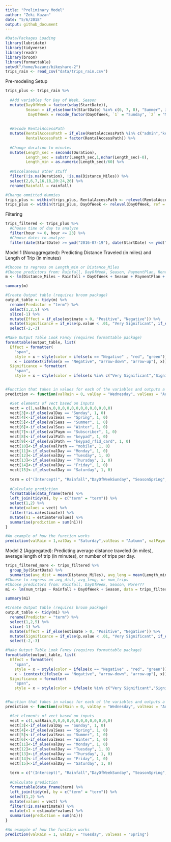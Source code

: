 ```yaml
---
title: "Preliminary Model"
author: "Zeki Kazan"
date: "5/6/2018"
output: github_document
---
```


```r
#Data/Packages Loading
library(lubridate)
library(tidyverse)
library(readr)
library(broom)
library(formattable)
setwd("/home/kazanz/bikeshare-2")
trips_rain <- read_csv("data/trips_rain.csv")
```

Pre-modeling Setup
```r
trips_plus <- trips_rain %>%
  
  #Add variables for Day of Week, Season
  mutate(DayOfWeek = factor(wday(StartDate)),
         Season = if_else(month(StartDate) %in% c(6, 7, 8), "Summer", if_else(month(StartDate) %in% c(9, 10, 11), "Autumn", if_else(month(StartDate) %in% c(12, 1, 2), "Winter", "Spring"))),
          DayOfWeek = recode_factor(DayOfWeek, `1` = "Sunday", `2` = "Monday", `3` = "Tuesday", `4` = "Wednesday", `5` = "Thursday", `6` = "Friday", `7` = "Saturday")) %>%
  
  
  #Recode RentalAccessPath
  mutate(RentalAccessPath = if_else(RentalAccessPath %in% c("admin","keypad_phone_number","unknown","web"), "other", RentalAccessPath),
         RentalAccessPath = factor(RentalAccessPath)) %>%
  
  #Change duration to minutes
  mutate(Length_sec = seconds(Duration),
         Length_sec = substr(Length_sec,1,nchar(Length_sec)-0),
         Length_min = as.numeric(Length_sec)/60) %>%
  
  #Miscelaneous other stuff
  filter(!is.na(Duration), !is.na(Distance_Miles)) %>%
  select(2,6,7,16,18,20:24,26) %>%
  rename(Rainfall = rainfall)

#Change ommitted dummies
trips_plus <- within(trips_plus, RentalAccessPath <- relevel(RentalAccessPath, ref = "other"))
trips_plus <- within(trips_plus, DayOfWeek <- relevel(DayOfWeek, ref = "Wednesday"))
```

Filtering
```r
trips_filtered <- trips_plus %>%
  #Choose time of day to analyze
  filter(hour >= 0, hour <= 23) %>%
  #Choose dates to analyze
  filter(date(StartDate) >= ymd("2016-07-19"), date(StartDate) <= ymd("2018-03-31"))
```

Model 1 (Nonaggregated):
Predicting Distance Traveled (in miles) and Length of Trip (in minutes)
```r
#Choose to regress on Length_min or Distance_Miles
#Choose predictors from: Rainfall, DayOfWeek, Season, PaymentPlan, RentalAccessPath, More???
m <- lm(Distance_Miles ~ Rainfall + DayOfWeek + Season + PaymentPlan + RentalAccessPath, data = trips_filtered)

summary(m)

#Create Output table (requires broom package)
output_table <- tidy(m) %>%
  rename(Predictor = "term") %>%
  select(1,2,5) %>%
  slice(-1) %>%
  mutate(Effect = if_else(estimate > 0, "Positive", "Negative")) %>%
  mutate(Significance = if_else(p.value < .01, "Very Significant", if_else(p.value < .05, "Significant", if_else(p.value < .1, "Somewhat Significant", "Not Significant")))) %>%
  select(-2,-3)

#Make Output Table Look Fancy (requires formattable package)
formattable(output_table, list(
  Effect = formatter(
    "span",
    style = x ~ style(color = ifelse(x == "Negative" , "red", "green")),
    x ~ icontext(ifelse(x == "Negative", "arrow-down", "arrow-up"), x)),
  Significance = formatter(
    "span",
    style = x ~ style(color = ifelse(x %in% c("Very Significant","Significant") , "blue", ifelse(x == "Somewhat Significant" , "brown", "black"))))))


#Function that takes in values for each of the variables and outputs a prediction for the dependent variable
prediction <- function(valRain = 0, valDay = "Wednesday", valSeas = "Autumn", valPaym = "Casual", valPath = "other") {

  #Set elements of vect based on inputs 
  vect = c(1,valRain,0,0,0,0,0,0,0,0,0,0,0,0,0)
  vect[3]<-if_else(valDay == "Sunday", 1, 0)
  vect[4]<-if_else(valSeas == "Spring", 1, 0)
  vect[5]<-if_else(valSeas == "Summer", 1, 0)
  vect[6]<-if_else(valSeas == "Winter", 1, 0)
  vect[7]<-if_else(valPaym == "Subscriber", 1, 0)
  vect[8]<-if_else(valPath == "keypad", 1, 0)
  vect[9]<-if_else(valPath == "keypad_rfid_card", 1, 0)
  vect[10]<-if_else(valPath == "mobile", 1, 0)
  vect[11]<-if_else(valDay == "Monday", 1, 0)
  vect[12]<-if_else(valDay == "Tuesday", 1, 0)
  vect[13]<-if_else(valDay == "Thursday", 1, 0)
  vect[14]<-if_else(valDay == "Friday", 1, 0)
  vect[15]<-if_else(valDay == "Saturday", 1, 0)
  
  term = c("(Intercept)", "Rainfall","DayOfWeekSunday", "SeasonSpring", "SeasonSummer", "SeasonWinter", "PaymentPlanSubscriber", "RentalAccessPathkeypad" , "RentalAccessPathkeypad_rfid_card", "RentalAccessPathmobile", "DayOfWeekMonday", "DayOfWeekTuesday", "DayOfWeekThursday", "DayOfWeekFriday", "DayOfWeekSaturday")
  
  #Calculate prediction
  formattable(data_frame(term) %>%
  left_join(tidy(m), by = c("term" = "term")) %>%
  select(1,2) %>%
  mutate(values = vect) %>%
  filter(!is.na(estimate)) %>%
  mutate(n1 = estimate*values) %>%
  summarise(prediction = sum(n1)))
}

#An example of how the function works
prediction(valRain = 1,valDay = "Saturday",valSeas = "Autumn", valPaym = "Casual", valPath = "keypad")
```

Model 2 (Aggregated):
Predicting average distance traveled (in miles), average length of trip (in minutes), or number of trips per day.
```r
trips_filtered_more <- trips_filtered %>%
  group_by(StartDate) %>%
  summarise(avg_dist = mean(Distance_Miles), avg_leng = mean(Length_min), num_trips = n(), Rainfall = mean(daily_total), DayOfWeek = first(DayOfWeek), Season = first(Season))
#Choose to regress on avg_dist, avg_leng, or num_trips
#Choose predictors from: Rainfall, DayOfWeek, Season, More???
m1 <- lm(num_trips ~ Rainfall + DayOfWeek + Season, data = trips_filtered_more)

summary(m1)

#Create Output table (requires broom package)
output_table <- tidy(m1) %>%
  rename(Predictor = "term") %>%
  select(1,2,5) %>%
  slice(-1) %>%
  mutate(Effect = if_else(estimate > 0, "Positive", "Negative")) %>%
  mutate(Significance = if_else(p.value < .01, "Very Significant", if_else(p.value < .05, "Significant", if_else(p.value < .1, "Somewhat Significant", "Not Significant")))) %>%
  select(-2,-3)

#Make Output Table Look Fancy (requires formattable package)
formattable(output_table, list(
  Effect = formatter(
    "span",
    style = x ~ style(color = ifelse(x == "Negative" , "red", "green")),
    x ~ icontext(ifelse(x == "Negative", "arrow-down", "arrow-up"), x)),
  Significance = formatter(
    "span",
    style = x ~ style(color = ifelse(x %in% c("Very Significant","Significant") , "blue", ifelse(x == "Somewhat Significant" , "brown", "black"))))))


#Function that takes in values for each of the variables and outputs a prediction for the dependent variable
prediction <- function(valRain = 0, valDay = "Wednesday", valSeas = "Autumn") {

  #Set elements of vect based on inputs 
  vect = c(1,valRain,0,0,0,0,0,0,0,0,0,0,0,0,0)
  vect[3]<-if_else(valDay == "Sunday", 1, 0)
  vect[4]<-if_else(valSeas == "Spring", 1, 0)
  vect[5]<-if_else(valSeas == "Summer", 1, 0)
  vect[6]<-if_else(valSeas == "Winter", 1, 0)
  vect[11]<-if_else(valDay == "Monday", 1, 0)
  vect[12]<-if_else(valDay == "Tuesday", 1, 0)
  vect[13]<-if_else(valDay == "Thursday", 1, 0)
  vect[14]<-if_else(valDay == "Friday", 1, 0)
  vect[15]<-if_else(valDay == "Saturday", 1, 0)
  
  term = c("(Intercept)", "Rainfall","DayOfWeekSunday", "SeasonSpring", "SeasonSummer", "SeasonWinter", "PaymentPlanSubscriber", "RentalAccessPathkeypad" , "RentalAccessPathkeypad_rfid_card", "RentalAccessPathmobile", "DayOfWeekMonday", "DayOfWeekTuesday", "DayOfWeekThursday", "DayOfWeekFriday", "DayOfWeekSaturday")
  
  #Calculate prediction
  formattable(data_frame(term) %>%
  left_join(tidy(m), by = c("term" = "term")) %>%
  select(1,2) %>%
  mutate(values = vect) %>%
  filter(!is.na(estimate)) %>%
  mutate(n1 = estimate*values) %>%
  summarise(prediction = sum(n1)))
}

#An example of how the function works
prediction(valRain = 1, valDay = "Tuesday", valSeas = "Spring")
```